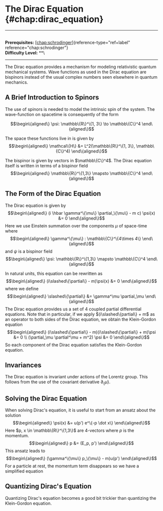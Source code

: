 # The Dirac Equation \{#chap:dirac_equation\}

------------------------------------------------------------------------

\
**Prerequisites:**
[\[chap:schrodinger\]](#chap:schrodinger)\{reference-type="ref+label"
reference="chap:schrodinger"\}\
**Difficulty Level:** \*\*\

------------------------------------------------------------------------

The Dirac equation provides a mechanism for modeling relativistic
quantum mechanical systems. Wave functions as used in the Dirac equation
are bispinors instead of the usual complex numbers seen elsewhere in
quantum mechanics.

## A Brief Introduction to Spinors

The use of spinors is needed to model the intrinsic spin of the system.
The wave-function on spacetime is consequently of the form

$$\begin\{aligned\}
    \psi: \mathbb\{R\}^\{1, 3\} \to \mathbb\{C\}^4
\end\{aligned\}$$

The space these functions live in is given by $$\begin\{aligned\}
    \mathcal\{H\} &= L^2(\mathbb\{R\}^\{1, 3\}, \mathbb\{C\}^4)
\end\{aligned\}$$

The bispinor is given by vectors in $\mathbb\{C\}^4$. The Dirac equation
itself is written in terms of a bispinor field $$\begin\{aligned\}
    \mathbb\{R\}^\{1,3\} \mapsto \mathbb\{C\}^4
\end\{aligned\}$$

## The Form of the Dirac Equation

The Dirac equation is given by $$\begin\{aligned\}
    (i \hbar \gamma^\{\mu\} \partial_\{\mu\}  - m c) \psi(x) &= 0
\end\{aligned\}$$ Here we use Einstein summation over the components $\mu$
of space-time where $$\begin\{aligned\}
\gamma^\{\mu\} : \mathbb\{C\}^\{4\times 4\}
\end\{aligned\}$$ and $\psi$ is a bispinor field $$\begin\{aligned\}
    \psi: \mathbb\{R\}^\{1,3\} \mapsto \mathbb\{C\}^4
\end\{aligned\}$$

In natural units, this equation can be rewritten as $$\begin\{aligned\}
    (i\slashed\{\partial\} - m)\psi(x) &= 0
\end\{aligned\}$$ where we define $$\begin\{aligned\}
    \slashed\{\partial\} &= \gamma^\mu \partial_\mu
\end\{aligned\}$$ The Dirac equation provides us a set of 4 coupled
partial differential equations. Note that in particular, if we apply
$(i\slashed\{partial\} + m$ as an operator to both sides of the Dirac
equation, we obtain the Klein-Gordon equation $$\begin\{aligned\}
    (i\slashed\{\partial\} - m)(i\slashed\{\partial\} + m)\psi &= 0 \\
    (\partial_\mu \partial^\mu + m^2) \psi &= 0
\end\{aligned\}$$ So each component of the Dirac equation satisfies the
Klein-Gordon equation.

## Invariances

The Dirac equation is invariant under actions of the Lorentz group. This
follows from the use of the covariant derivative $\partial_\{\mu\}$.

## Solving the Dirac Equation

When solving Dirac's equation, it is useful to start from an ansatz
about the solution $$\begin\{aligned\}
    \psi(x) &= u(p') e^\{-p \dot x\}
\end\{aligned\}$$ Here $p, x \in \mathbb\{R\}^\{1,3\}$ are 4-vectors where $p$
is the momentum. $$\begin\{aligned\}
p &= (E_p, p')    
\end\{aligned\}$$ This ansatz leads to $$\begin\{aligned\}
    (\gamma^\{\mu\} p_\{\mu\} - m)u(p')
\end\{aligned\}$$ For a particle at rest, the momentum term disappears so
we have a simplified equation

## Quantizing Dirac's Equation

Quantizing Dirac's equation becomes a good bit trickier than quantizing
the Klein-Gordon equation.
